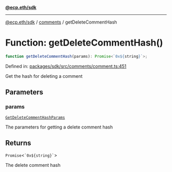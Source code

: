 [**@ecp.eth/sdk**](../../index.mdx)

***

[@ecp.eth/sdk](/sdk-reference/index.mdx) / [comments](/sdk-reference/comments/index.mdx) / getDeleteCommentHash

# Function: getDeleteCommentHash()

```ts
function getDeleteCommentHash(params): Promise<`0x${string}`>;
```

Defined in: [packages/sdk/src/comments/comment.ts:451](https://github.com/ecp-eth/comments-monorepo/blob/main/packages/sdk/src/comments/comment.ts#L451)

Get the hash for deleting a comment

## Parameters

### params

[`GetDeleteCommentHashParams`](/sdk-reference/comments/type-aliases/GetDeleteCommentHashParams.mdx)

The parameters for getting a delete comment hash

## Returns

`Promise`\<`` `0x${string}` ``\>

The delete comment hash
